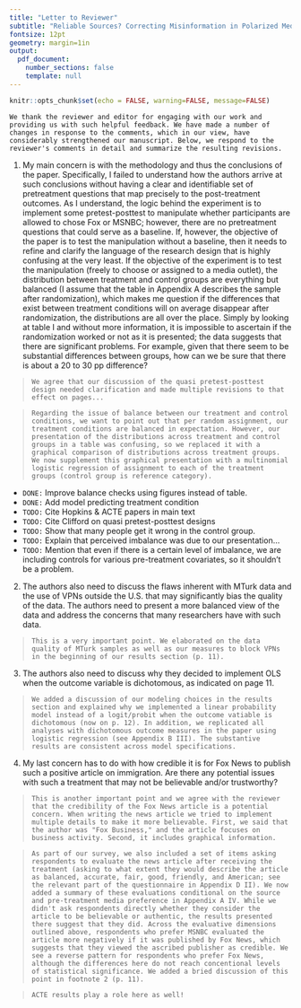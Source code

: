 ```yaml
---
title: "Letter to Reviewer"
subtitle: "Reliable Sources? Correcting Misinformation in Polarized Media Environments"
fontsize: 12pt
geometry: margin=1in
output: 
  pdf_document:
    number_sections: false
    template: null
---
```


```r
knitr::opts_chunk$set(echo = FALSE, warning=FALSE, message=FALSE)
```


`We thank the reviewer and editor for engaging with our work and providing us with such helpful feedback. We have made a number of changes in response to the comments, which in our view, have considerably strengthened our manuscript. Below, we respond to the reviewer's comments in detail and summarize the resulting revisions.`

1.	My main concern is with the methodology and thus the conclusions of the paper. Specifically, I failed to understand how the authors arrive at such conclusions without having a clear and identifiable set of pretreatment questions that map precisely to the post-treatment outcomes. As I understand, the logic behind the experiment is to implement some pretest-posttest to manipulate whether participants are allowed to chose Fox or MSNBC; however, there are no pretreatment questions that could serve as a baseline. If, however, the objective of the paper is to test the manipulation without a baseline, then it needs to refine and clarify the language of the research design that is highly confusing at the very least.  If the objective of the experiment is to test the manipulation (freely to choose or assigned to a media outlet), the distribution between treatment and control groups are everything but balanced (I assume that the table in Appendix A describes the sample after randomization), which makes me question if the differences that exist between treatment conditions will on average disappear after randomization, the distributions are all over the place. Simply by looking at table I and without more information, it is impossible to ascertain if the randomization worked or not as it is presented; the data suggests that there are significant problems. For example, given that there seem to be substantial differences between groups, how can we be sure that there is about a 20 to 30 pp difference?

> `We agree that our discussion of the quasi pretest-posttest design needed clarification and made multiple revisions to that effect on pages...`

> `Regarding the issue of balance between our treatment and control conditions, we want to point out that per random assignment, our treatment conditions are balanced in expectation. However, our presentation of the distributions across treatment and control groups in a table was confusing, so we replaced it with a graphical comparison of distributions across treatment groups. We now supplement this graphical presentation with a multinomial logistic regression of assignment to each of the treatment groups (control group is reference category).`

- `DONE:` Improve balance checks using figures instead of table. 
- `DONE:` Add model predicting treatment condition
- `TODO:` Cite Hopkins & ACTE papers in main text
- `TODO:` Cite Clifford on quasi pretest-posttest designs
- `TODO:` Show that many people get it wrong in the control group.
- `TODO:` Explain that perceived imbalance was due to our presentation...
- `TODO:` Mention that even if there is a certain level of imbalance, we are including controls for various pre-treatment covariates, so it shouldn't be a problem.

2. The authors also need to discuss the flaws inherent with MTurk data and the use of VPNs outside the U.S. that may significantly bias the quality of the data. The authors need to present a more balanced view of the data and address the concerns that many researchers have with such data. 

> `This is a very important point. We elaborated on the data quality of MTurk samples as well as our measures to block VPNs in the beginning of our results section (p. 11).`

<!-- - `DONE:` Check language from other journals. -->
<!-- - `DONE:` Add discussion in results section. -->

3. The authors also need to discuss why they decided to implement OLS when the outcome variable is dichotomous, as indicated on page 11.

> `We added a discussion of our modeling choices in the results section and explained why we implemented a linear probability model instead of a logit/probit when the outcome vatiable is dichotomous (now on p. 12). In addition, we replicated all analyses with dichotomous outcome measures in the paper using logistic regression (see Appendix B III). The substantive results are consistent across model specifications.`

<!-- - `DONE:` Run logit models. -->
<!-- - `DONE:` Add logit tables to appendix. -->
<!-- - `DONE:` Add language in main text describing linear probability model. Cite? -->
<!-- - `DONE:` Add reference in main text to logistic regression results. -->

4. My last concern has to do with how credible it is for Fox News to publish such a positive article on immigration. Are there any potential issues with such a treatment that may not be believable and/or trustworthy?

> `This is another important point and we agree with the reviewer that the credibility of the Fox News article is a potential concern. When writing the news article we tried to implement multiple details to make it more believable. First, we said that the author was "Fox Business," and the article focuses on business activity. Second, it includes graphical information.`

> `As part of our survey, we also included a set of items asking respondents to evaluate the news article after receiving the treatment (asking to what extent they would describe the article as balanced, accurate, fair, good, friendly, and American; see the relevant part of the questionnaire in Appendix D II). We now added a summary of these evaluations conditional on the source and pre-treatment media preference in Appendix A IV. While we didn't ask respondents directly whether they consider the article to be believable or authentic, the results presented there suggest that they did. Across the evaluative dimensions outlined above, respondents who prefer MSNBC evaluated the article more negatively if it was published by Fox News, which suggests that they viewed the ascribed publisher as credible. We see a reverse pattern for respondents who prefer Fox News, although the differences here do not reach concentional levels of statistical significance. We added a bried discussion of this point in footnote 2 (p. 11).`

> `ACTE results play a role here as well!`

<!-- - `DONE:` Check evaluation of news articles in the appendix. -->
<!-- - `DONE:` Add discussion / footnote in main text. -->
<!-- - `DONE:` Make connection to ACTE results as well. -->

<!-- ## Other stuff -->

<!-- - `DONE:` update code: condint vs. confint_tidy -->
